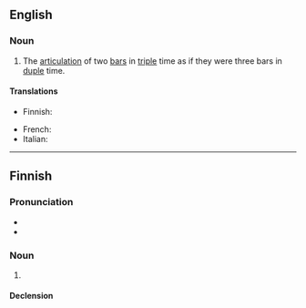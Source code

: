 ==English==

===Noun===
{{wikipedia}}
{{en-noun}}

# {{lb|en|music}} The [[articulation]] of two [[bar]]s in [[triple]] time as if they were three bars in [[duple]] time.

====Translations====
{{trans-top|hemiola}}
* Finnish: {{t|fi|hemiola}}
{{trans-mid}}
* French: {{t+|fr|hémiole|f}}
* Italian: {{t|it|emiolia|f}}
{{trans-bottom}}

----

==Finnish==

===Pronunciation===
* {{fi-IPA}}
* {{fi-hyphenation}}

===Noun===
{{fi-noun}}

# {{lb|fi|music}} {{l|en|hemiola}}

====Declension====
{{fi-decl-koira|hemiol|||a}}